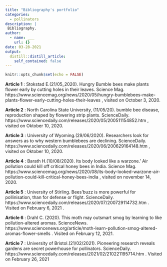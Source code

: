```yaml
---
title: "Bibliography's portfolio"
categories:
  - pollinators
description: |
 Bibliography.
author:
  - name: ___
    url: {}
date: 03-28-2021
output:
  distill::distill_article:
    self_contained: false
---
```


```r
knitr::opts_chunk$set(echo = FALSE)
```


**Article 1** : Stokstad E.(21/05_2020). Hungry Bumble bees make plants flower early by cutting holes in their leaves. Science Mag. https://www.sciencemag.org/news/2020/05/hungry-bumblebees-make-plants-flower-early-cutting-holes-their-leaves , visited on October 3, 2020.

**Article 2** : North Carolina State University, (11/05/20). bumble bee disease, reproduction shaped by flowering strip plants. ScienceDaily. https://www.sciencedaily.com/releases/2020/05/200511154852.htm , visited on Oktober 10, 2020.

**Article 3** : University of Wyoming.(29/06/2020). Researchers look for answers as to why western bumblebees are declining. ScienceDaily. https://www.sciencedaily.com/releases/2020/06/200629164148.htm , visited on Oktober 10, 2020.

**Article 4** : Barath H.(10/08/2020). Its body looked like a warzone.’ Air pollution could kill off critical honey bees in India. Science Mag. https://www.sciencemag.org/news/2020/08/its-body-looked-warzone-air-pollution-could-kill-critical-honey-bees-india  , visited on november 14, 2020.

**Article 5** : University of Stirling. Bees'buzz is more powerful for pollinisation, than for defense or flight. ScienceDaily. https://www.sciencedaily.com/releases/2020/07/200729114732.htm . Visited on February 6, 2021 .

**Article 6** : Drahl C. (2020). This moth may outsmart smog by learning to like pollution-altered aromas. ScienceNews. https://www.sciencenews.org/article/moth-learn-pollution-smog-altered-aromas-flower-smells . Visited on  February 12, 2021.

**Article 7** : University of Bristol.(21/02/2021). Pioneering research reveals gardens are secret powerhouse for pollinators. ScienceDaily. https://www.sciencedaily.com/releases/2021/02/210221195714.htm . Visited on February 26, 2021


